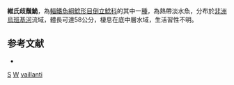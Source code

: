 {{Speciesbox 
| taxon = Synodontis vaillanti
| authority = [[Boulenger|Boulenger]], 1897
| status = DD
| status_system= IUCN3.1
}}

'''維氏歧鬚鮠'''，為[[輻鰭魚綱|輻鰭魚綱]][[鯰形目|鯰形目]][[倒立鯰科|倒立鯰科]]的其中一[[種|種]]，為熱帶淡水魚，分布於[[非洲|非洲]][[烏班基河|烏班基河]]流域，體長可達58公分，棲息在底中層水域，生活習性不明。

==参考文献==
*{{FishBase_species|genus=Synodontis|species=vaillanti|year=2015|month=5}}

{{Taxonbar}}

[[Category:1897年描述的鱼类|S]]
[[Category:IUCN红色名录数据缺乏物种|W]]
[[Category:歧鬚鮠屬|vaillanti]]
